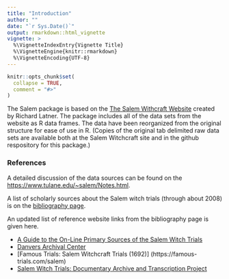 ```yaml
---
title: "Introduction"
author: ""
date: "`r Sys.Date()`"
output: rmarkdown::html_vignette
vignette: >
  %\VignetteIndexEntry{Vignette Title}
  %\VignetteEngine{knitr::rmarkdown}
  %\VignetteEncoding{UTF-8}
---
```


```r
knitr::opts_chunk$set(
  collapse = TRUE,
  comment = "#>"
)
```

The Salem package is based on the 
[The Salem Withcraft Website](https://www.tulane.edu/~salem/) created by
Richard Latner.  The package includes all of the data sets from the website
as R data frames.  The data have been reorganized from the original structure
for ease of use in R.  (Copies of the original tab delimited raw data sets
are available both at the Salem Witchcraft site and in the github respository
for this package.)  



### References

A detailed discussion of the data sources can be found on the
[https://www.tulane.edu/~salem/Notes.html]( the notes page of the website).

A list of scholarly sources about the Salem witch trials (through about 2008)
is on the [bibliography page](https://www.tulane.edu/~salem/Bibliography.html).

An updated list of reference website links from the bibliography page 
is given here.

 - [A Guide to the On-Line Primary Sources of the Salem Witch Trials](http://www.17thc.us/primarysources/)
 - [Danvers Archival Center](https://www.danverslibrary.org/archive/welcome-to-the-danvers-archival-center-website/)
 - [Famous Trials: Salem Witchcraft Trials (1692)] (https://famous-trials.com/salem)
 - [Salem Witch Trials: Documentary Archive and Transcription Project]([http://salem.lib.virginia.edu/home.html)
 
 